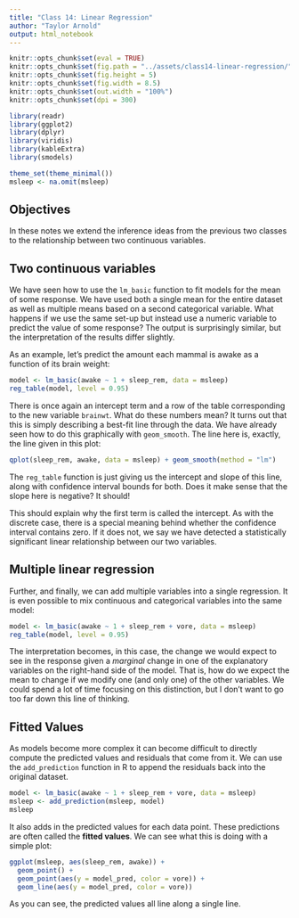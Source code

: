 ```yaml
---
title: "Class 14: Linear Regression"
author: "Taylor Arnold"
output: html_notebook
---
```


```r
knitr::opts_chunk$set(eval = TRUE)
knitr::opts_chunk$set(fig.path = "../assets/class14-linear-regression/")
knitr::opts_chunk$set(fig.height = 5)
knitr::opts_chunk$set(fig.width = 8.5)
knitr::opts_chunk$set(out.width = "100%")
knitr::opts_chunk$set(dpi = 300)
```

```r
library(readr)
library(ggplot2)
library(dplyr)
library(viridis)
library(kableExtra)
library(smodels)

theme_set(theme_minimal())
msleep <- na.omit(msleep)
```

## Objectives

In these notes we extend the inference ideas from the previous two classes to
the relationship between two continuous variables.

## Two continuous variables

We have seen how to use the `lm_basic` function to fit models for the
mean of some response. We have used both a single mean for the entire
dataset as well as multiple means based on a second categorical variable.
What happens if we use the same set-up but instead use a numeric variable
to predict the value of some response? The output is surprisingly similar,
but the interpretation of the results differ slightly.

As an example, let's predict the amount each mammal is awake as a function
of its brain weight:

```r
model <- lm_basic(awake ~ 1 + sleep_rem, data = msleep)
reg_table(model, level = 0.95)
```

There is once again an intercept term and a row of the table corresponding
to the new variable `brainwt`. What do these numbers mean? It turns out
that this is simply describing a best-fit line through the data. We have
already seen how to do this graphically with `geom_smooth`. The line here
is, exactly, the line given in this plot:

```r
qplot(sleep_rem, awake, data = msleep) + geom_smooth(method = "lm")
```

The `reg_table` function is just giving us the intercept and slope of
this line, along with confidence interval bounds for both. Does it make
sense that the slope here is negative? It should!

This should explain why the first term is called the intercept. As with
the discrete case, there is a special meaning behind whether the confidence
interval contains zero. If it does not, we say we have detected a
statistically significant linear relationship between our two variables.

## Multiple linear regression

Further, and finally, we can add multiple variables into a single regression.
It is even possible to mix continuous and categorical variables into the
same model:

```r
model <- lm_basic(awake ~ 1 + sleep_rem + vore, data = msleep)
reg_table(model, level = 0.95)
```

The interpretation becomes, in this case, the change we would expect to
see in the response given a *marginal* change in one of the explanatory
variables on the right-hand side of the model. That is, how do we expect
the mean to change if we modify one (and only one) of the other variables.
We could spend a lot of time focusing on this distinction, but I don't want
to go too far down this line of thinking.

## Fitted Values

As models become more complex it can become difficult to directly compute
the predicted values and residuals that come from it. We can use the
`add_prediction` function in R to append the residuals back into the original
dataset.

```r
model <- lm_basic(awake ~ 1 + sleep_rem + vore, data = msleep)
msleep <- add_prediction(msleep, model)
msleep
```

It also adds in the predicted values for each data point. These predictions
are often called the **fitted values**. We can see what this is doing with
a simple plot:

```r
ggplot(msleep, aes(sleep_rem, awake)) +
  geom_point() +
  geom_point(aes(y = model_pred, color = vore)) +
  geom_line(aes(y = model_pred, color = vore))
```

As you can see, the predicted values all line along a single line.




